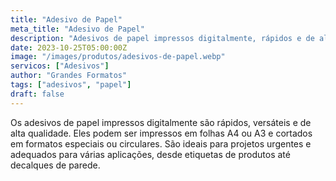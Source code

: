 ```yaml
---
title: "Adesivo de Papel"
meta_title: "Adesivo de Papel"
description: "Adesivos de papel impressos digitalmente, rápidos e de alta qualidade. Versáteis para projetos urgentes, adequados para etiquetas de produtos a decalques de parede."
date: 2023-10-25T05:00:00Z
image: "/images/produtos/adesivos-de-papel.webp"
servicos: ["Adesivos"]
author: "Grandes Formatos"
tags: ["adesivos", "papel"]
draft: false
---
```


Os adesivos de papel impressos digitalmente são rápidos, versáteis e de alta qualidade. Eles podem ser impressos em folhas A4 ou A3 e cortados em formatos especiais ou circulares. São ideais para projetos urgentes e adequados para várias aplicações, desde etiquetas de produtos até decalques de parede.

<ButtonWhatsapp
  label="ORÇAMENTO PELO WHATSAPP"
  tag="_blank"
  produto="Adesivo de Papel"
  phoneNumber="5567999005557"
/>
